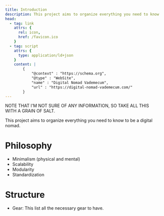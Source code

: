 ```yaml
---
title: Introduction
description: This project aims to organize everything you need to know to be a digital nomad
head:
  - tag: link
    attrs: { 
      rel: icon,
      href: /favicon.ico
    }
  - tag: script
    attrs: { 
      type: application/ld+json
    }
    content: |
        {
            "@context" : "https://schema.org",
            "@type" : "WebSite",
            "name" : "Digital Nomad Vademecum",
            "url" : "https://digital-nomad-vademecum.com/"
        }
---
```


NOTE THAT I'M NOT SURE OF ANY INFORMATION, SO TAKE ALL THIS WITH A GRAIN OF SALT.

This project aims to organize everything you need to know to be a digital nomad.

# Philosophy

- Minimalism (physical and mental)
- Scalability
- Modularity
- Standardization

# Structure

- Gear: This list all the necessary gear to have.